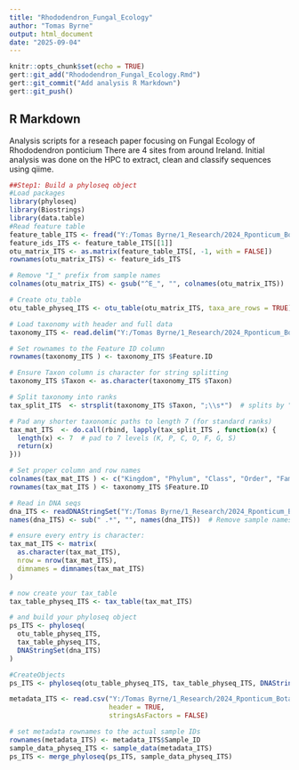 ```yaml
---
title: "Rhododendron_Fungal_Ecology"
author: "Tomas Byrne"
output: html_document
date: "2025-09-04"
---
```


```r
knitr::opts_chunk$set(echo = TRUE)
gert::git_add("Rhododendron_Fungal_Ecology.Rmd")
gert::git_commit("Add analysis R Markdown")
gert::git_push()
```

## R Markdown

Analysis scripts for a reseach paper focusing on Fungal Ecology of Rhododendron ponticium
There are 4 sites from around Ireland.
Initial analysis was done on the HPC to extract, clean and classify sequences using qiime. 

```r
##Step1: Build a phyloseq object
#Load packages
library(phyloseq)
library(Biostrings)
library(data.table)
#Read feature table
feature_table_ITS <- fread("Y:/Tomas Byrne/1_Research/2024_Rponticum_Botanics/Paper/QiimeOutputs/feature-table.tsv", skip = 1)
feature_ids_ITS <- feature_table_ITS[[1]]
otu_matrix_ITS <- as.matrix(feature_table_ITS[, -1, with = FALSE])
rownames(otu_matrix_ITS) <- feature_ids_ITS

# Remove "I_" prefix from sample names
colnames(otu_matrix_ITS) <- gsub("^E_", "", colnames(otu_matrix_ITS))

# Create otu_table
otu_table_physeq_ITS <- otu_table(otu_matrix_ITS, taxa_are_rows = TRUE)

# Load taxonomy with header and full data
taxonomy_ITS <- read.delim("Y:/Tomas Byrne/1_Research/2024_Rponticum_Botanics/Paper/QiimeOutputs/taxonomy.tsv", header = TRUE, sep = "\t", comment.char = "")

# Set rownames to the Feature ID column
rownames(taxonomy_ITS ) <- taxonomy_ITS $Feature.ID

# Ensure Taxon column is character for string splitting
taxonomy_ITS $Taxon <- as.character(taxonomy_ITS $Taxon)

# Split taxonomy into ranks
tax_split_ITS  <- strsplit(taxonomy_ITS $Taxon, ";\\s*")  # splits by "; " with optional extra whitespace

# Pad any shorter taxonomic paths to length 7 (for standard ranks)
tax_mat_ITS  <- do.call(rbind, lapply(tax_split_ITS , function(x) {
  length(x) <- 7  # pad to 7 levels (K, P, C, O, F, G, S)
  return(x)
}))

# Set proper column and row names
colnames(tax_mat_ITS ) <- c("Kingdom", "Phylum", "Class", "Order", "Family", "Genus", "Species")
rownames(tax_mat_ITS ) <- taxonomy_ITS $Feature.ID

# Read in DNA seqs
dna_ITS <- readDNAStringSet("Y:/Tomas Byrne/1_Research/2024_Rponticum_Botanics/Paper/QiimeOutputs/dna-sequences.fasta")
names(dna_ITS) <- sub(" .*", "", names(dna_ITS))  # Remove sample names from sequence IDs

# ensure every entry is character:
tax_mat_ITS <- matrix(
  as.character(tax_mat_ITS),
  nrow = nrow(tax_mat_ITS),
  dimnames = dimnames(tax_mat_ITS)
)

# now create your tax_table
tax_table_physeq_ITS <- tax_table(tax_mat_ITS)

# and build your phyloseq object
ps_ITS <- phyloseq(
  otu_table_physeq_ITS,
  tax_table_physeq_ITS,
  DNAStringSet(dna_ITS)
)

#CreateObjects
ps_ITS <- phyloseq(otu_table_physeq_ITS, tax_table_physeq_ITS, DNAStringSet(dna_ITS))

metadata_ITS <- read.csv("Y:/Tomas Byrne/1_Research/2024_Rponticum_Botanics/Paper/QiimeOutputs/metadata.csv",
                         header = TRUE,
                         stringsAsFactors = FALSE)

# set metadata rownames to the actual sample IDs
rownames(metadata_ITS) <- metadata_ITS$Sample_ID
sample_data_physeq_ITS <- sample_data(metadata_ITS)
ps_ITS <- merge_phyloseq(ps_ITS, sample_data_physeq_ITS)

```

